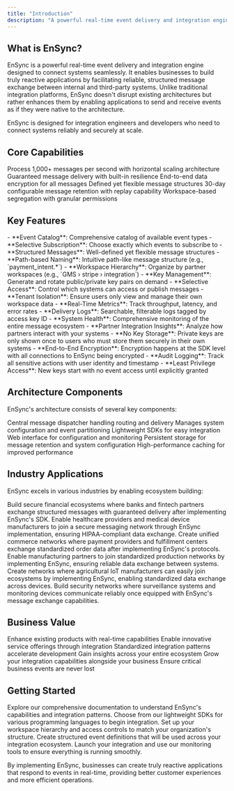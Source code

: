 ```yaml
---
title: "Introduction"
description: "A powerful real-time event delivery and integration engine designed to connect systems seamlessly"
---
```


## What is EnSync?

EnSync is a powerful real-time event delivery and integration engine designed to connect systems seamlessly. It enables businesses to build truly reactive applications by facilitating reliable, structured message exchange between internal and third-party systems. Unlike traditional integration platforms, EnSync doesn't disrupt existing architectures but rather enhances them by enabling applications to send and receive events as if they were native to the architecture.

<Note>
EnSync is designed for integration engineers and developers who need to connect systems reliably and securely at scale.
</Note>

## Core Capabilities

<CardGroup cols={2}>
  <Card title="High Performance" icon="bolt">
    Process 1,000+ messages per second with horizontal scaling architecture
  </Card>
  <Card title="Reliability" icon="shield-check">
    Guaranteed message delivery with built-in resilience
  </Card>
  <Card title="Security" icon="lock">
    End-to-end data encryption for all messages
  </Card>
  <Card title="Structured Data" icon="table">
    Defined yet flexible message structures
  </Card>
  <Card title="Message Retention" icon="clock-rotate-left">
    30-day configurable message retention with replay capability
  </Card>
  <Card title="Access Control" icon="user-lock">
    Workspace-based segregation with granular permissions
  </Card>
</CardGroup>

## Key Features

<AccordionGroup>
  <Accordion icon="box" title="Event Configuration">
    - **Event Catalog**: Comprehensive catalog of available event types
    - **Selective Subscription**: Choose exactly which events to subscribe to
    - **Structured Messages**: Well-defined yet flexible message structures
    - **Path-based Naming**: Intuitive path-like message structure (e.g., `payment_intent.*`)
  </Accordion>
  
  <Accordion icon="key" title="Access and Control">
    - **Workspace Hierarchy**: Organize by partner workspaces (e.g., `GMS › stripe › integration`)
    - **Key Management**: Generate and rotate public/private key pairs on demand
    - **Selective Access**: Control which systems can access or publish messages
    - **Tenant Isolation**: Ensure users only view and manage their own workspace data
  </Accordion>
  
  <Accordion icon="chart-line" title="Monitoring and Analytics">
    - **Real-Time Metrics**: Track throughput, latency, and error rates
    - **Delivery Logs**: Searchable, filterable logs tagged by access key ID
    - **System Health**: Comprehensive monitoring of the entire message ecosystem
    - **Partner Integration Insights**: Analyze how partners interact with your systems
  </Accordion>
  
  <Accordion icon="shield-halved" title="Security Framework">
    - **No Key Storage**: Private keys are only shown once to users who must store them securely in their own systems
    - **End-to-End Encryption**: Encryption happens at the SDK level with all connections to EnSync being encrypted
    - **Audit Logging**: Track all sensitive actions with user identity and timestamp
    - **Least Privilege Access**: New keys start with no event access until explicitly granted
  </Accordion>
</AccordionGroup>

## Architecture Components

EnSync's architecture consists of several key components:

<CardGroup cols={3}>
  <Card title="Master Node" icon="server">
    Central message dispatcher handling routing and delivery
  </Card>
  <Card title="Config Manager" icon="gears">
    Manages system configuration and event partitioning
  </Card>
  <Card title="Client Libraries" icon="code">
    Lightweight SDKs for easy integration
  </Card>
  <Card title="Control Panel" icon="display">
    Web interface for configuration and monitoring
  </Card>
  <Card title="Database Layer" icon="database">
    Persistent storage for message retention and system configuration
  </Card>
  <Card title="Cache Layer" icon="bolt">
    High-performance caching for improved performance
  </Card>
</CardGroup>

## Industry Applications

EnSync excels in various industries by enabling ecosystem building:

<Tabs>
  <Tab title="Finance">
    Build secure financial ecosystems where banks and fintech partners exchange structured messages with guaranteed delivery after implementing EnSync's SDK.
  </Tab>
  <Tab title="Healthcare">
    Enable healthcare providers and medical device manufacturers to join a secure messaging network through EnSync implementation, ensuring HIPAA-compliant data exchange.
  </Tab>
  <Tab title="Commerce">
    Create unified commerce networks where payment providers and fulfillment centers exchange standardized order data after implementing EnSync's protocols.
  </Tab>
  <Tab title="Manufacturing">
    Enable manufacturing partners to join standardized production networks by implementing EnSync, ensuring reliable data exchange between systems.
  </Tab>
  <Tab title="Agriculture">
    Create networks where agricultural IoT manufacturers can easily join ecosystems by implementing EnSync, enabling standardized data exchange across devices.
  </Tab>
  <Tab title="Security">
    Build security networks where surveillance systems and monitoring devices communicate reliably once equipped with EnSync's message exchange capabilities.
  </Tab>
</Tabs>

## Business Value

<CardGroup cols={2}>
  <Card title="Super-Charged Product Offerings" icon="rocket">
    Enhance existing products with real-time capabilities
  </Card>
  <Card title="New Business Models" icon="lightbulb">
    Enable innovative service offerings through integration
  </Card>
  <Card title="Reduced Development Time" icon="clock">
    Standardized integration patterns accelerate development
  </Card>
  <Card title="Operational Visibility" icon="eye">
    Gain insights across your entire ecosystem
  </Card>
  <Card title="Scalable Architecture" icon="arrow-up-right-dots">
    Grow your integration capabilities alongside your business
  </Card>
  <Card title="Reliable Delivery" icon="check-double">
    Ensure critical business events are never lost
  </Card>
</CardGroup>

## Getting Started

<Steps>
  <Step title="Review Documentation">
    Explore our comprehensive documentation to understand EnSync's capabilities and integration patterns.
  </Step>
  <Step title="Install Client Libraries">
    Choose from our lightweight SDKs for various programming languages to begin integration.
  </Step>
  <Step title="Configure Your Workspace">
    Set up your workspace hierarchy and access controls to match your organization's structure.
  </Step>
  <Step title="Define Event Structures">
    Create structured event definitions that will be used across your integration ecosystem.
  </Step>
  <Step title="Deploy and Monitor">
    Launch your integration and use our monitoring tools to ensure everything is running smoothly.
  </Step>
</Steps>

By implementing EnSync, businesses can create truly reactive applications that respond to events in real-time, providing better customer experiences and more efficient operations.
